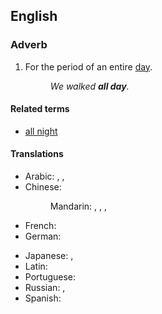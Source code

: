 ==English==

===Adverb===
{{en-adv|pos=[[all]] [[day]]|-}}

# For the period of an entire [[day]].
#: ''We walked '''all day'''.''

====Related terms====
* [[all night]]

====Translations====
{{trans-top|the entire day}}
* Arabic: {{t|ar|طول اليوم|tr=Tuul al-yawm}},  {{t|ar|طول النهار|tr=Tuul al-nahaar}},  {{t|ar|کل الیوم|tr=kull al-yawm}}
* Chinese:
*: Mandarin: {{t-|cmn|終日|sc=Hani}},  {{t-|cmn|终日|tr=zhōngrì|sc=Hani}},  {{t|cmn|全天|tr=quántiān|sc=Hani}},  {{t|cmn|整天|tr=zhěngtiān|sc=Hani}}
* French: {{t|fr|toute la journée}}
* German: {{t|de|den ganzen Tag}}
{{trans-mid}}
* Japanese: {{t-|ja|終日|tr=じゅうじつ, jūjitsu}},  {{t|ja|一日中|tr=いちにちじゅう, ichinichijū}}
* Latin: {{t+|la|diu|alt=diū}}
* Portuguese: {{t|pt|o dia todo}}
* Russian: {{t|ru|целый день|tr=célyj den'}},  {{t|ru|весь день|tr=ves' den'}}
* Spanish: {{t|es|todo el día}}
{{trans-bottom}}